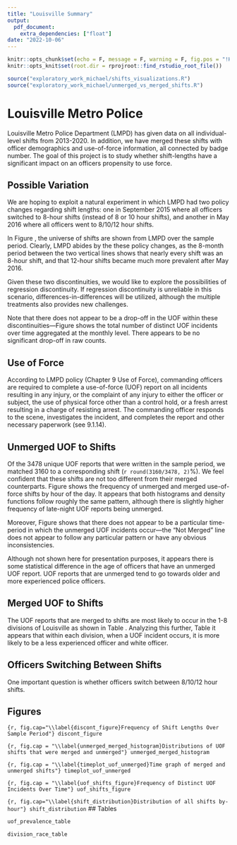 ```yaml
---
title: "Louisville Summary"
output: 
  pdf_document:
    extra_dependencies: ["float"]
date: "2022-10-06"
---
```


```r
knitr::opts_chunk$set(echo = F, message = F, warning = F, fig.pos = "!H")
knitr::opts_knit$set(root.dir = rprojroot::find_rstudio_root_file())

```
```r
source("exploratory_work_michael/shifts_visualizations.R")
source("exploratory_work_michael/unmerged_vs_merged_shifts.R")
```

# Louisville Metro Police

Louisville Metro Police Department (LMPD) has given data on all individual-level shifts from 2013-2020. In addition, we have merged these shifts with officer demographics and use-of-force information, all connected by badge number. The goal of this project is to study whether shift-lengths have a significant impact on an officers propensity to use force.

## Possible Variation

We are hoping to exploit a natural experiment in which LMPD had two policy changes regarding shift lengths: one in September 2015 where all officers switched to 8-hour shifts (instead of 8 or 10 hour shifts), and another in May 2016 where all officers went to 8/10/12 hour shifts. 

In Figure \ref{discont_figure}, the universe of shifts are shown from LMPD over the sample period. Clearly, LMPD abides by the these policy changes, as the 8-month period between the two vertical lines shows that nearly every shift was an 8-hour shift, and that 12-hour shifts became much more prevalent after May 2016. 

Given these two discontinuities, we would like to explore the possibilities of regression discontinuity. If regression discontinuity is unreliable in this scenario, differences-in-differences will be utilized, although the multiple treatments also provides new challenges.

Note that there does not appear to be a drop-off in the UOF within these discontinuities—Figure \ref{uof_shifts_figure} shows the total number of distinct UOF incidents over time aggregated at the monthly level. There appears to be no significant drop-off in raw counts.

## Use of Force

According to LMPD policy (Chapter 9 Use of Force), commanding officers are required to complete a use-of-force (UOF) report on all incidents resulting in any injury, or the complaint of any injury to either the officer or subject, the use of physical force other than a control hold, or a fresh arrest resulting in a charge of resisting arrest. The commanding officer responds to the scene, investigates the incident, and completes the report and other necessary paperwork (see 9.1.14). 

## Unmerged UOF to Shifts

Of the 3478 unique UOF reports that were written in the sample period, we matched 3160 to a corresponding shift (`r round(3160/3478, 2)`%).  We feel confident that these shifts are not too different from their merged counterparts. Figure \ref{unmerged_merged_histogram} shows the frequency of unmerged and merged use-of-force shifts by hour of the day. It appears that both histograms and density functions follow roughly the same pattern, although there is slightly higher frequency of late-night UOF reports being unmerged.

Moreover, Figure \ref{timeplot_uof_unmerged} shows that there does not appear to be a particular time-period in which the unmerged UOF incidents occur—the "Not Merged" line does not appear to follow any particular pattern or have any obvious inconsistencies.

Although not shown here for presentation purposes, it appears there is some statistical difference in the age of officers that have an unmerged UOF report. UOF reports that are unmerged tend to go towards older and more experienced police officers.

## Merged UOF to Shifts

The UOF reports that are merged to shifts are most likely to occur in the 1-8 divisions of Louisville as shown in Table \ref{uof_prevalence_table}. Analyzing this further, Table \ref{division_race_table} it appears that within each division, when a UOF incident occurs, it is more likely to be a less experienced officer and white officer. 

## Officers Switching Between Shifts

One important question is whether officers switch between 8/10/12 hour shifts. 

\newpage

## Figures

```{r, fig.cap="\\label{discont_figure}Frequency of Shift Lengths Over Sample Period"}
discont_figure
```

```{r, fig.cap = "\\label{unmerged_merged_histogram}Distributions of UOF shifts that were merged and unmerged"}
unmerged_merged_histogram
```

```{r, fig.cap = "\\label{timeplot_uof_unmerged}Time graph of merged and unmerged shifts"}
timeplot_uof_unmerged
```

```{r, fig.cap = "\\label{uof_shifts_figure}Frequency of Distinct UOF Incidents Over Time"}
uof_shifts_figure
```


```{r, fig.cap="\\label{shift_distribution}Distribution of all shifts by-hour"}
shift_distribution
```
\newpage
## Tables

```r
uof_prevalence_table
```

```r
division_race_table
```

